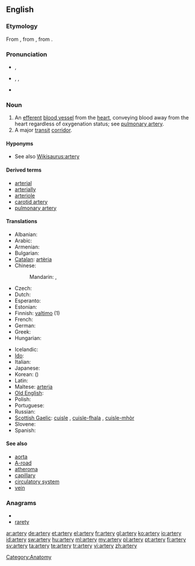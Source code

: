 ==English==
{{wikipedia}}

===Etymology===
From {{etyl|fro}} {{term|artaire|lang=fro}}, from {{etyl|la|en}} {{term|arteria|artēria|windpipe, artery|lang=la}}, from {{etyl|grc|en}} {{term|ἀρτηρία||tr=artēria|lang=grc|sc=polytonic}}.

===Pronunciation===
* {{a|RP}} {{IPA|/ˈɑː.tə.ɹɪ/}}, {{SAMPA|/A:t@ri/}}
* {{a|US}} {{enPR|ärʹtəɹɪ}}, {{IPA|/ˈɑɹ.təɹɪ/}}, {{SAMPA|/Art@ri/}}
* {{audio|en-us-artery.ogg|Audio (US)}}

===Noun===
{{en-noun|arteries}}

# An [[efferent]] [[blood vessel]] from the [[heart]], conveying blood away from the heart regardless of oxygenation status; see [[pulmonary artery]].
# A major [[transit]] [[corridor]].

====Hyponyms====
* See also [[Wikisaurus:artery]]

====Derived terms====
* [[arterial]]
* [[arterially]]
* [[arteriole]]
* [[carotid artery]]
* [[pulmonary artery]]

====Translations====
{{trans-top|efferent blood vessel from the heart}}
* Albanian: {{t+|sq|arterie|xs=Albanian}}
* Arabic: {{t-|ar|شريان|m|tr=shiryaan}}
* Armenian: {{t-|hy|զարկերակ|tr=zarkerak}}
* Bulgarian: {{t+|bg|артерия}}
* [[Catalan]]: [[artèria]] {{f}}
* Chinese:
*: Mandarin: {{t-|cmn|動脈|sc=Hani}},  {{t-|cmn|动脉|tr=dòngmài|sc=Hani}}
* Czech: {{t-|cs|tepna|f}}
* Dutch: {{t+|nl|slagader|m}}
* Esperanto: {{t-|eo|arterio|xs=Esperanto}}
* Estonian: {{t|et|arter}}
* Finnish: [[valtimo]] (1)
* French: {{t+|fr|artère|f}}
* German: {{t+|de|Arterie|f}}
* Greek: {{t+|el|αρτηρία|f|tr=artiría}}
* Hungarian: {{t+|hu|artéria}}
{{trans-mid}}
* Icelandic: {{t+|is|slagæð|f}}
* [[Ido]]: {{t+|io|arterio|xs=Ido}}
* Italian: {{t+|it|arteria|f}}
* Japanese: {{t+|ja|動脈|tr=どうみゃく, dōmyaku}}
* Korean: {{t+|ko|동맥|tr=dongmaek|sc=Hang}} ({{t+|ko|動脈|sc=Hani}})
* Latin: {{t-|la|arteria|f|alt=artēria}}
* Maltese: [[arterja]]
* [[Old English]]: {{t-|ang|ǽdre|f|xs=Old English}}
* Polish: {{t+|pl|tętnica|f}}
* Portuguese: {{t+|pt|artéria|f}}
* Russian: {{t+|ru|артерия|f|tr=artérija}}
* [[Scottish Gaelic]]: [[cuisle]] {{f}}, [[cuisle-fhala]] {{f}}, [[cuisle-mhòr]] {{f}}
* Slovene: {{t+|sl|arterija|f}}
* Spanish: {{t+|es|arteria|f}}
{{trans-bottom}}

====See also====
* [[aorta]]
* [[A-road]]
* [[atheroma]]
* [[capillary]]
* [[circulatory system]]
* [[vein]]

===Anagrams===
* {{alphagram|aerrty}}
* [[rarety#English|rarety]]

[[Category:Anatomy]]

[[ar:artery]]
[[de:artery]]
[[et:artery]]
[[el:artery]]
[[fr:artery]]
[[gl:artery]]
[[ko:artery]]
[[io:artery]]
[[id:artery]]
[[sw:artery]]
[[hu:artery]]
[[ml:artery]]
[[my:artery]]
[[pl:artery]]
[[pt:artery]]
[[fi:artery]]
[[sv:artery]]
[[ta:artery]]
[[te:artery]]
[[tr:artery]]
[[vi:artery]]
[[zh:artery]]